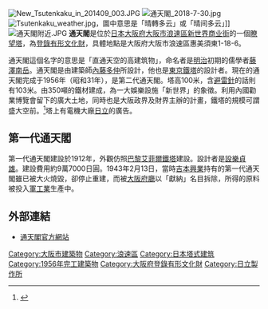 {{coord|34|39|08|N|135|30|22|E|region:JP_type:airport|display=title}}
{{maplink|frame=yes|frame-width=250|frame-align=left|zoom=16|type=shape|text=地圖}}
{{japanese|japanese=通天閣|kana=つうてんかく|romaji=Tsūtenkaku}}
[[File:New_Tsutenkaku_in_201409_003.JPG|thumb]]
[[File:通天閣_2018-7-30.jpg|thumb]]
[[File:Tsutenkaku_weather.jpg|thumb]]，圖中意思是「晴轉多云」或「晴间多云」]]
[[File:通天閣附近.JPG|thumb]]
'''通天閣'''是位於[[日本|日本]][[大阪府|大阪府]][[大阪市|大阪市]][[浪速區|浪速區]][[新世界_(大阪)|新世界商业街]]的一個[[觀光塔|瞭望塔]]，為[[登錄有形文化財|登錄有形文化財]]，具體地點是大阪府大阪市浪速區惠美須東1-18-6。

通天閣這個名字的意思是「直通天空的高建筑物」，命名者是[[明治|明治]]初期的儒學者[[藤澤南岳|藤澤南岳]]。通天閣是由建築師[[內藤多仲|內藤多仲]]所設計，他也是[[東京鐵塔|東京鐵塔]]的設計者。現在的通天閣完成于1956年（昭和31年），是第二代通天閣。塔高100米，含[[避雷針|避雷針]]的話則有103米。由350噸的鐵材建成，為一大娛樂設施「新世界」的象徵。利用內國勸業博覽會留下的廣大土地，同時也是大阪政界及財界主辦的計畫，鐵塔的規模可謂盛大空前。<ref>{{Cite web |url=http://www.storm.mg/lifestyle/69139 |title=風傳媒：日本第一座電梯在哪？被網友封為「最失望景點」的高塔，卻也是大阪的精神象徵！ |access-date=2015-10-14 |archive-date=2020-07-27 |archive-url=https://web.archive.org/web/20200727092010/https://www.storm.mg/lifestyle/69139 |dead-url=no }}</ref>塔上有電機大廠[[日立製作所|日立]]的廣告。

== 第一代通天閣 ==
第一代通天閣建設於1912年，外觀仿照[[巴黎|巴黎]][[艾菲爾鐵塔|艾菲爾鐵塔]]建設。設計者是[[設樂貞雄|設樂貞雄]]。建設費用約9萬7000日圓。1943年2月13日，當時[[吉本興業|吉本興業]]持有的第一代通天閣雖已被大火燒毀，卻停止重建，而被[[大阪府廳|大阪府廳]]以「獻納」名目拆除，所得的原料被投入[[軍工業|軍工業]]生產中。

== 外部連結 ==
* [http://www.tsutenkaku.co.jp/ 通天閣官方網站] {{Wayback|url=http://www.tsutenkaku.co.jp/ |date=20160306172125 }}

{{Commonscat|Tsūtenkaku}}
{{Japanese building-stub}}

[[Category:大阪市建築物|Category:大阪市建築物]]
[[Category:浪速區|Category:浪速區]]
[[Category:日本塔式建筑|Category:日本塔式建筑]]
[[Category:1956年完工建築物|Category:1956年完工建築物]]
[[Category:大阪府登錄有形文化財|Category:大阪府登錄有形文化財]]
[[Category:日立製作所|Category:日立製作所]]